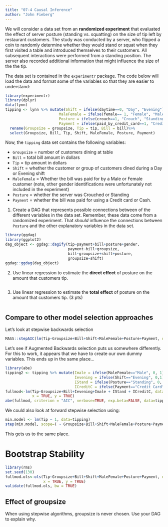 ```yaml
---
title: "07-4 Causal Inference"
author: "John Fieberg" 
---
```


We will consider a data set from an **randomized experiment** that evaluated the effect of server posture (standing vs. squatting) on the size of tip left by restaurant customers. The study was conducted by a server, who flipped a coin to randomly determine whether they would stand or squat when they first visited a table and introduced themselves to their customers. All subsequent interactions were performed from a standing position. The server also recorded additional information that might influence the size of the the tip. 

The data set is contained in the `experimentr` package. The code below will load the data and format some of the variables so that they are easier to understand:


```r
library(experimentr)
library(dplyr)
data(lynn)
tipping <- lynn %>% mutate(Shift = ifelse(daytime==0, "Day", "Evening"),
                        MaleFemale = ifelse(female== 1, "Female", "Male"),
                        Posture = ifelse(crouch==1, "Crouch", "Standing"),
                        Payment = ifelse(paid_by_credit_card==1, "Credit Card", "Cash")) %>%
  rename(Groupsize = groupsize, Tip = tip, Bill = bill)%>%
  select(Groupsize, Bill, Tip, Shift, MaleFemale, Posture, Payment)

```

Now, the `tipping` data set contains the following variables:

- `Groupsize` = number of customers dining at table
- `Bill` = total bill amount in dollars
- `Tip` = tip amount in dollars
- `Shift` = whether the customer or group of customers dined during a Day or Evening shift
- `MaleFemale` = Whether the bill was paid for by a Male or Female customer (note, other gender identifications were unfortunately not included in the experiment)
- `Posture` = whether the server was Crouched or Standing
- `Payment` = whether the bill was paid for using a Credit card or Cash. 

1. Create a DAG that represents possible connections between of the different variables in the data set.  Remember, these data come from a randomized experiment. That *should* influence the connections between `Posture`  and the other explanatory variables in the data set.

 
```r
library(ggdag)
library(ggplot2)
dag_object <- ggdag::dagify(tip~payment+bill+posture+gender,
                            payment~bill+groupsize, 
                            bill~groupsize+shift+posture,
                            groupsize~shift)
ggdag::ggdag(dag_object)
```
 


2. Use linear regression to estimate the **direct effect** of posture on the amount that customers tip.  

 

```r
 
```

3. Use linear regression to estimate the **total effect** of posture on the amount that customers tip.  (3 pts)

 
```r
 
```


## Compare to other model selection approaches

Let's look at stepwise backwards selection
```r
MASS::stepAIC(lm(Tip~Groupsize+Bill+Shift+MaleFemale+Posture+Payment, data=tipping))
```

Let's see if Augmented Backwards selection puts us somewhere differently. For this to work, it appears that we have to create our own dummy variables. This ends up in the same place...

```r
library(abe)
tipping2 <- tipping %>% mutate(Imale = ifelse(MaleFemale=="Male", 0, 1),
                               Ievening = ifelse(Shift=="Evening", 0,1),
                               IStand = ifelse(Posture=="Standing", 0, 1),
                               ICreditC = ifelse(Payment=="Credit Card", 0,1))
fullmod<-lm(Tip~Groupsize+Bill+Ievening+Imale + IStand + ICreditC, data=tipping2, 
            x = TRUE, y = TRUE)
abe(fullmod, criterion = "AIC", verbose=TRUE, exp.beta=FALSE, data=tipping)
```


We could also look at forward stepwise selection using:

```r
min.model <- lm(Tip ~ 1, data=tipping)
step(min.model, scope=( ~ Groupsize+Bill+Shift+MaleFemale+Posture+Payment), direction="forward", data=tipping)
```
This gets us to the same place.

# Bootstrap Stability

```r
library(rms)
set.seed(130)
fullmod.ols<-ols(Tip~Groupsize+Bill+Shift+MaleFemale+Posture+Payment, data=tipping,
                 x = TRUE, y = TRUE)  
validate(fullmod.ols, bw = TRUE) 
```


## Effect of groupsize

When using stepwise algorithms, groupsize is never chosen.  Use your DAG to explain why.
